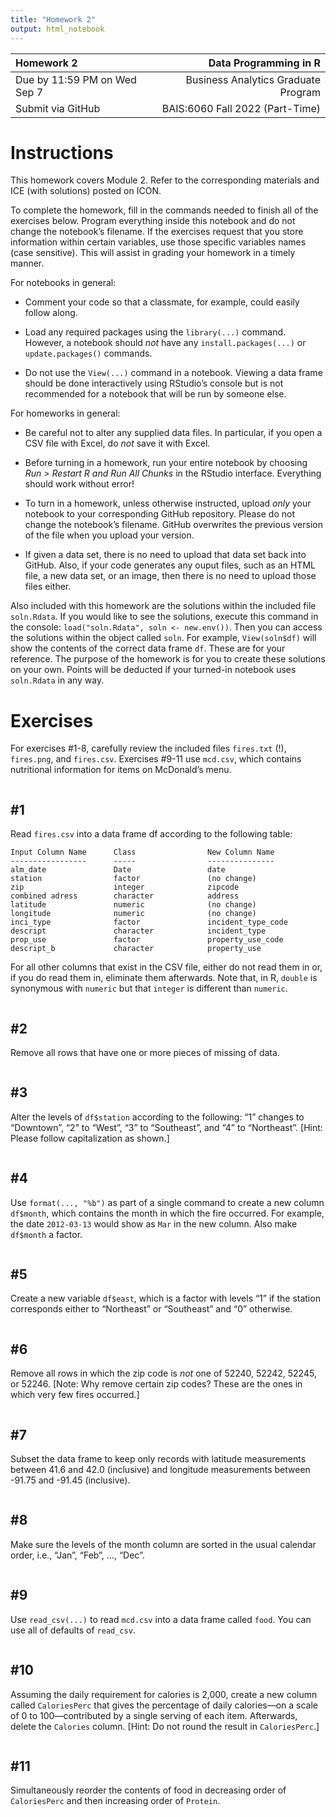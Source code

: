 ---
title: "Homework 2"
output: html_notebook
---

| Homework 2                     |               Data Programming in R |
| :---                           |                                ---: |
| Due by 11:59 PM on Wed Sep 7   | Business Analytics Graduate Program |
| Submit via GitHub              |     BAIS:6060 Fall 2022 (Part-Time) |

# Instructions

This homework covers Module 2. Refer to the corresponding materials and
ICE (with solutions) posted on ICON.

To complete the homework, fill in the commands needed to finish all of
the exercises below. Program everything inside this notebook and do not
change the notebook's filename. If the exercises request that you store
information within certain variables, use those specific variables names
(case sensitive). This will assist in grading your homework in a timely
manner.

For notebooks in general:

- Comment your code so that a classmate, for example, could easily
follow along.

- Load any required packages using the `library(...)` command.
However, a notebook should *not* have any `install.packages(...)` or
`update.packages()` commands.

- Do not use the `View(...)` command in a notebook. Viewing a data
frame should be done interactively using RStudio's console but is not
recommended for a notebook that will be run by someone else.

For homeworks in general:

- Be careful not to alter any supplied data files. In particular, if you
open a CSV file with Excel, do *not* save it with Excel.

- Before turning in a homework, run your entire notebook by choosing
*Run > Restart R and Run All Chunks* in the RStudio interface.
Everything should work without error!

- To turn in a homework, unless otherwise instructed, upload *only* your
notebook to your corresponding GitHub repository. Please do not change
the notebook's filename. GitHub overwrites the previous version of the
file when you upload your version.

- If given a data set, there is no need to upload that data set back
into GitHub. Also, if your code generates any ouput files, such as an
HTML file, a new data set, or an image, then there is no need to upload
those files either.

Also included with this homework are the solutions within the included
file `soln.Rdata`. If you would like to see the solutions, execute
this command in the console: `load("soln.Rdata", soln <- new.env())`.
Then you can access the solutions within the object called `soln`. For
example, `View(soln$df)` will show the contents of the correct data
frame `df`. These are for your reference. The purpose of the homework is
for you to create these solutions on your own. Points will be deducted
if your turned-in notebook uses `soln.Rdata` in any way.

# Exercises

For exercises #1-8, carefully review the included files `fires.txt`
(!), `fires.png`, and `fires.csv`. Exercises #9-11 use `mcd.csv`, which
contains nutritional information for items on McDonald's menu.

```{r}

```

## #1

Read `fires.csv` into a data frame df according to the following table:

    Input Column Name      Class                New Column Name
    -----------------      -----                ---------------
    alm_date               Date                 date
    station                factor               (no change)
    zip                    integer              zipcode
    combined adress        character            address
    latitude               numeric              (no change)
    longitude              numeric              (no change)
    inci_type              factor               incident_type_code
    descript               character            incident_type
    prop_use               factor               property_use_code
    descript_b             character            property_use

For all other columns that exist in the CSV file, either do not read
them in or, if you do read them in, eliminate them afterwards. Note
that, in R, `double` is synonymous with `numeric` but that `integer` is
different than `numeric`.

```{r}

```

## #2

Remove all rows that have one or more pieces of missing of data.

```{r}

```

## #3

Alter the levels of `df$station` according to the following: "1"
changes to "Downtown", "2" to "West", "3" to "Southeast", and "4" to
"Northeast". [Hint: Please follow capitalization as shown.]

```{r}

```

## #4

Use `format(..., "%b")` as part of a single command to create a new
column `df$month`, which contains the month in which the fire occurred.
For example, the date `2012-03-13` would show as `Mar` in the new
column. Also make `df$month` a factor.

```{r}

```

## #5

Create a new variable `df$east`, which is a factor with levels "1" if
the station corresponds either to "Northeast" or "Southeast" and "0"
otherwise.

```{r}

```

## #6

Remove all rows in which the zip code is *not* one of 52240, 52242,
52245, or 52246. [Note: Why remove certain zip codes? These are the ones
in which very few fires occurred.]

```{r}

```

## #7

Subset the data frame to keep only records with latitude measurements
between 41.6 and 42.0 (inclusive) and longitude measurements between
-91.75 and -91.45 (inclusive).

```{r}

```

## #8

Make sure the levels of the month column are sorted in the usual
calendar order, i.e., "Jan", "Feb", ..., "Dec".

```{r}

```

## #9

Use `read_csv(...)` to read `mcd.csv` into a data frame called `food`.
You can use all of defaults of `read_csv`.

```{r}

```

## #10

Assuming the daily requirement for calories is 2,000, create a new
column called `CaloriesPerc` that gives the percentage of daily
calories---on a scale of 0 to 100---contributed by a single serving of
each item. Afterwards, delete the `Calories` column. [Hint: Do not round
the result in `CaloriesPerc`.]

```{r}

```

## #11

Simultaneously reorder the contents of food in decreasing order of
`CaloriesPerc` and then increasing order of `Protein`.

```{r}

```
